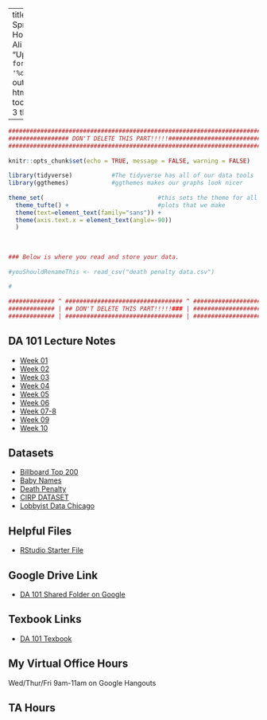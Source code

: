 
---
title: "DA 101 Spring 2020 Homepage"
author: Ali Miller
date: "Updated: `r format(Sys.time(), '%d %B, %Y')`"
output: 
  html_document:
    toc: true
    toc_depth: 3
    theme: yeti
    
      
  
---

```r
###########################################################################
################# DON'T DELETE THIS PART!!!!!##############################
###########################################################################
                                                                          #
knitr::opts_chunk$set(echo = TRUE, message = FALSE, warning = FALSE)      #
                                                                          #
library(tidyverse)           #The tidyverse has all of our data tools     #
library(ggthemes)            #ggthemes makes our graphs look nicer        #
                                                                          # 
theme_set(                                #this sets the theme for all    #
  theme_tufte() +                         #plots that we make             #
  theme(text=element_text(family="sans")) + 
  theme(axis.text.x = element_text(angle=-90))                            #
  )                                                                       #
                                                                          #
                                                                          #
                                                                          #
### Below is where you read and store your data.                          #
                                                                          #
#youShouldRenameThis <- read_csv("death penalty data.csv")
                                                                          #
#
                                                                          #
############# ^ ################################# ^ #######################
############# | ## DON'T DELETE THIS PART!!!!!### | #######################
############# | ################################# | #######################
```



## DA 101 Lecture Notes

- [Week 01](https://millera2.github.io/DA-101/DA-101-Lec-01.html)
- [Week 02](https://millera2.github.io/DA-101/DA-101-Lec-02.html)
- [Week 03](https://millera2.github.io/DA-101/DA-101-Lec-03.html)
- [Week 04](https://millera2.github.io/DA-101/DA-101-Lec-04.html)
- [Week 05](https://millera2.github.io/DA-101/DA-101-Lec-05.html)
- [Week 06](https://millera2.github.io/DA-101/DA-101-Lec-06.html)
- [Week 07-8](https://millera2.github.io/DA-101/DA-101-Lec-07.html)
- [Week 09](https://rpubs.com/millera2/545783)
- [Week 10](https://millera2.github.io/DA-101/DA-101-Lec-10.html)



## Datasets

- [Billboard Top 200](https://millera2.github.io/Data/billboard.csv)
- [Baby Names](https://drive.google.com/file/d/1W5baem_xOJ9SVlaD_QHnXNdfA9dtBXaS/view?usp=sharing)
- [Death Penalty](https://millera2.github.io/Data/death-penalty-data.csv)
- [CIRP DATASET](https://drive.google.com/file/d/1-FxOfb3-Hm8DPKSpkqlHGZ91154xMW4s/view?usp=sharing)
- [Lobbyist Data Chicago](https://millera2.github.io/DA-101/lobbyist-data-gifts.csv)

## Helpful Files

- [RStudio Starter File](https://drive.google.com/file/d/11BeqynZbBAKSgezmbSkNVZTcK_05EuEY/view?usp=sharing)


## Google Drive Link


- [DA 101 Shared Folder on Google](https://drive.google.com/open?id=1NFBbOicFJJ_pmyl9W_mrp58GBViaSR9T)

## Texbook Links

- [DA 101 Texbook](https://r4ds.had.co.nz)

## My Virtual Office Hours

Wed/Thur/Fri 9am-11am on Google Hangouts

## TA Hours



